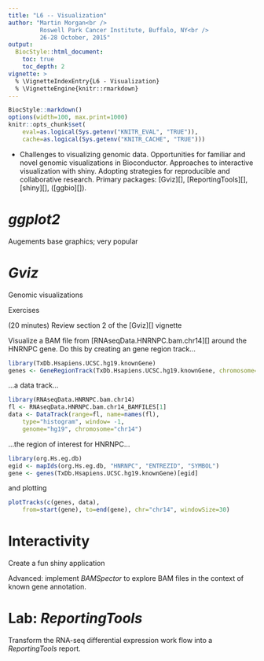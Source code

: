 ```yaml
---
title: "L6 -- Visualization"
author: "Martin Morgan<br />
         Roswell Park Cancer Institute, Buffalo, NY<br />
         26-28 October, 2015"
output:
  BiocStyle::html_document:
    toc: true
    toc_depth: 2
vignette: >
  % \VignetteIndexEntry{L6 - Visualization}
  % \VignetteEngine{knitr::rmarkdown}
---
```


```r
BiocStyle::markdown()
options(width=100, max.print=1000)
knitr::opts_chunk$set(
    eval=as.logical(Sys.getenv("KNITR_EVAL", "TRUE")),
    cache=as.logical(Sys.getenv("KNITR_CACHE", "TRUE")))
```

- Challenges to visualizing genomic data. Opportunities for familiar
  and novel genomic visualizations in Bioconductor. Approaches to
  interactive visualization with shiny. Adopting strategies for
  reproducible and collaborative research. Primary packages: [Gviz][],
  [ReportingTools][], [shiny][], ([ggbio][]).


# _ggplot2_

Augements base graphics; very popular

# _Gviz_

Genomic visualizations

Exercises

(20 minutes) Review section 2 of the [Gviz][] vignette

Visualize a BAM file from [RNAseqData.HNRNPC.bam.chr14][] around the
HNRNPC gene. Do this by creating an gene region track...

```r
library(TxDb.Hsapiens.UCSC.hg19.knownGene)
genes <- GeneRegionTrack(TxDb.Hsapiens.UCSC.hg19.knownGene, chromosome="chr14")
```
   
...a data track...

```r
library(RNAseqData.HNRNPC.bam.chr14)
fl <- RNAseqData.HNRNPC.bam.chr14_BAMFILES[1]
data <- DataTrack(range=fl, name=names(fl),
    type="histogram", window= -1,
    genome="hg19", chromosome="chr14")
```
 
...the region of interest for HNRNPC...

```r
library(org.Hs.eg.db)
egid <- mapIds(org.Hs.eg.db, "HNRNPC", "ENTREZID", "SYMBOL")
gene <- genes(TxDb.Hsapiens.UCSC.hg19.knownGene)[egid]
```

and plotting
 
```r
plotTracks(c(genes, data),
    from=start(gene), to=end(gene), chr="chr14", windowSize=30)
```

# Interactivity

Create a fun shiny application

Advanced: implement _BAMSpector_ to explore BAM files in the context
of known gene annotation.

# Lab: _ReportingTools_

Transform the RNA-seq differential expression work flow into a
_ReportingTools_ report.
